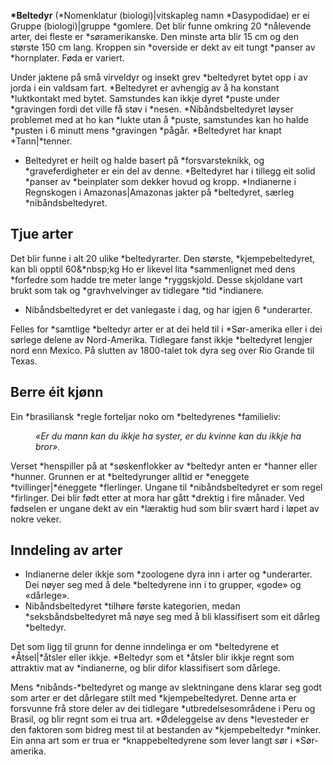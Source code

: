 '''*Beltedyr''' (*Nomenklatur (biologi)|vitskapleg namn *Dasypodidae) er ei Gruppe (biologi)|gruppe *gomlere. 
Det blir funne omkring 20 *nålevende arter, dei fleste er *søramerikanske. 
Den minste arta blir 15 cm og den største 150 cm lang. Kroppen sin *overside er dekt av eit tungt *panser av *hornplater. Føda er variert. 

Under jaktene på små virveldyr og insekt grev *beltedyret bytet opp i av jorda i ein valdsam fart. *Beltedyret er avhengig av å ha konstant *luktkontakt med bytet. Samstundes kan ikkje dyret *puste under *gravingen fordi det ville få støv i *nesen. *Nibåndsbeltedyret løyser problemet med at ho kan *lukte utan å *puste, samstundes kan ho halde *pusten i 6 minutt mens *gravingen *pågår. *Beltedyret har knapt *Tann|*tenner. 
*Beltedyret er heilt og halde basert på *forsvarsteknikk, og *graveferdigheter er ein del av denne. *Beltedyret har i tillegg eit solid *panser av *beinplater som dekker hovud og kropp. *Indianerne i Regnskogen i Amazonas|Amazonas jakter på *beltedyret, særleg *nibåndsbeltedyret.

== Tjue arter ==
Det blir funne i alt 20 ulike *beltedyrarter. Den største, *kjempebeltedyret, kan bli opptil 60&*nbsp;kg Ho er likevel lita *sammenlignet med dens *forfedre som hadde tre meter lange *ryggskjold. Desse skjoldane vart  brukt som tak og *gravhvelvinger av tidlegare *tid *indianere.
*Nibåndsbeltedyret er det vanlegaste i dag, og har igjen 6 *underarter.
Felles for *samtlige *beltedyr arter er at dei held til i *Sør-amerika eller i dei sørlege delene av Nord-Amerika. Tidlegare fanst ikkje *beltedyret lengjer nord enn Mexico. På slutten av 1800-talet tok dyra seg over Rio Grande til Texas.

== Berre éit kjønn ==
Ein *brasiliansk *regle forteljar noko om *beltedyrenes *familieliv:
:''«Er du mann kan du ikkje ha syster, er du kvinne kan du ikkje ha bror».''
Verset *henspiller på at *søskenflokker av *beltedyr anten er *hanner eller *hunner. Grunnen er at *beltedyrunger alltid er *eneggete *tvillinger|*éneggete *flerlinger. Ungane til *nibåndsbeltedyret er som regel *firlinger. Dei blir født etter at mora har gått *drektig i fire månader. Ved fødselen er ungane dekt av ein *læraktig hud som blir svært hard i løpet av nokre veker. 

== Inndeling av arter ==
*Indianerne deler ikkje som *zoologene dyra inn i arter og *underarter. Dei nøyer seg med å dele *beltedyrene inn i to grupper, «gode» og «dårlege». 
*Nibåndsbeltedyret *tilhøre første kategorien, medan *seksbåndsbeltedyret må nøye seg med å bli klassifisert som eit dårleg *beltedyr.
Det som ligg til grunn for denne inndelinga er om *beltedyrene et *Åtsel|*åtsler eller ikkje. *Beltedyr som et *åtsler blir ikkje regnt som attraktiv mat av *indianerne, og blir difor klassifisert som dårlege.

Mens *nibånds-*beltedyret og mange av slektningane dens klarar seg godt som arter er det dårlegare stilt med *kjempebeltedyret. Denne arta er forsvunne frå store deler av dei tidlegare *utbredelsesområdene i Peru og Brasil, og blir regnt som ei trua art. *Ødeleggelse av dens *levesteder er den faktoren som bidreg mest til at bestanden av *kjempebeltedyr *minker.
Ein anna art som er trua er *knappebeltedyrene som lever langt sør i *Sør-amerika. 


